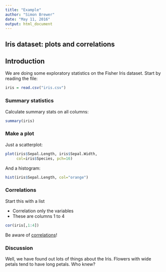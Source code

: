 ```yaml
---
title: "Example"
author: "Simon Brewer"
date: "May 11, 2016"
output: html_document
---
```


## Iris dataset: plots and correlations 

## Introduction 
We are doing some exploratory statistics on the Fisher Iris dataset. Start by reading the file:
```r
iris = read.csv("iris.csv")
```

### Summary statistics
Calculate summary stats on all columns:
```r
summary(iris)
```

### Make a plot
Just a scatterplot:
```r
plot(iris$Sepal.Length, iris$Sepal.Width, 
     col=iris$Species, pch=16)
```
And a histogram:
```r
hist(iris$Sepal.Length, col="orange")
```

### Correlations
Start this with a list

- Correlation only the variables
- These are columns 1 to 4
```r
cor(iris[,1:4])
```

Be aware of [correlations][Correlation]!

### Discussion
Well, we have found out lots of things about the Iris. Flowers with wide petals tend to have long petals. Who knew?

[Correlation]: http://xkcd.com/552/